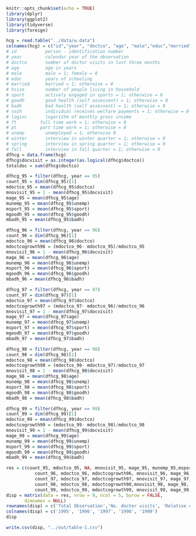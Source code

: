 ```r
knitr::opts_chunk$set(echo = TRUE)
library(dplyr)
library(ggplot2)
library(tidyverse)
library(foreign)
```

```r
hcg = read.table("../data/w.data")
colnames(hcg) = c("id","year", "doctco", "age", "male","educ","married","hsize", "sport", "goodh", "badh", "sozh", "loginc", "ft", "pt", "unemp", "winter", "spring", "fall")
# id           person - identification number
# year         calendar year of the observation
# doctco       number of doctor visits in last three months
# age          age in years
# male         male = 1; female = 0
# educ         years of schooling
# married      married = 1; otherwise = 0
# hsize        number of people living in household
# sport        actively engaged in sports = 1; otherwise = 0
# goodh        good health (self assessent) = 1; otherwise = 0
# badh         bad health (self assessent) = 1; otherwise = 0
# sozh         individual receives welfare payments = 1; otherwise = 0
# loginc       logarithm of monthly gross income
# ft	     full time work = 1; otherwise = 0
# pt	     part time work = 1; otherwise = 0
# unemp        unemployed = 1; otherwise 0
# winter       interview in winter quarter = 1; otherwise = 0
# spring       interview in spring quarter = 1; otherwise = 0
# fall         interview in fall quarter = 1; otherwise = 0
dfhcg = data.frame(hcg)
dfhcg$docvisit = as.integer(as.logical(dfhcg$doctco))
totaldoc = sum(dfhcg$doctco)

dfhcg_95 = filter(dfhcg, year == 95)
count_95 = dim(dfhcg_95)[1]
mdoctco_95 = mean(dfhcg_95$doctco)
mnovisit_95 = 1 - mean(dfhcg_95$docvisit)
mage_95 = mean(dfhcg_95$age)
munemp_95 = mean(dfhcg_95$unemp)
msport_95 = mean(dfhcg_95$sport)
mgoodh_95 = mean(dfhcg_95$goodh)
mbadh_95 = mean(dfhcg_95$badh)

dfhcg_96 = filter(dfhcg, year == 96)
count_96 = dim(dfhcg_96)[1]
mdoctco_96 = mean(dfhcg_96$doctco)
mdoctcogrowth96 = (mdoctco_96- mdoctco_95)/mdoctco_95
mnovisit_96 = 1 - mean(dfhcg_96$docvisit)
mage_96 = mean(dfhcg_96$age)
munemp_96 = mean(dfhcg_96$unemp)
msport_96 = mean(dfhcg_96$sport)
mgoodh_96 = mean(dfhcg_96$goodh)
mbadh_96 = mean(dfhcg_96$badh)

dfhcg_97 = filter(dfhcg, year == 97)
count_97 = dim(dfhcg_97)[1]
mdoctco_97 = mean(dfhcg_97$doctco)
mdoctcogrowth97 = (mdoctco_97- mdoctco_96)/mdoctco_96
mnovisit_97 = 1 - mean(dfhcg_97$docvisit)
mage_97 = mean(dfhcg_97$age)
munemp_97 = mean(dfhcg_97$unemp)
msport_97 = mean(dfhcg_97$sport)
mgoodh_97 = mean(dfhcg_97$goodh)
mbadh_97 = mean(dfhcg_97$badh)

dfhcg_98 = filter(dfhcg, year == 98)
count_98 = dim(dfhcg_98)[1]
mdoctco_98 = mean(dfhcg_98$doctco)
mdoctcogrowth98 = (mdoctco_98- mdoctco_97)/mdoctco_97
mnovisit_98 = 1 - mean(dfhcg_98$docvisit)
mage_98 = mean(dfhcg_98$age)
munemp_98 = mean(dfhcg_98$unemp)
msport_98 = mean(dfhcg_98$sport)
mgoodh_98 = mean(dfhcg_98$goodh)
mbadh_98 = mean(dfhcg_98$badh)

dfhcg_99 = filter(dfhcg, year == 99)
count_99 = dim(dfhcg_99)[1]
mdoctco_99 = mean(dfhcg_99$doctco)
mdoctcogrowth99 = (mdoctco_99- mdoctco_98)/mdoctco_98
mnovisit_99 = 1 - mean(dfhcg_99$docvisit)
mage_99 = mean(dfhcg_99$age)
munemp_99 = mean(dfhcg_99$unemp)
msport_99 = mean(dfhcg_99$sport)
mgoodh_99 = mean(dfhcg_99$goodh)
mbadh_99 = mean(dfhcg_99$badh)

res = c(count_95, mdoctco_95, NA, mnovisit_95, mage_95, munemp_95,msport_95, mgoodh_95 ,mbadh_95,
           count_96, mdoctco_96, mdoctcogrowth96, mnovisit_96, mage_96, munemp_96, msport_96, mgoodh_96,mbadh_96,
           count_97, mdoctco_97, mdoctcogrowth97, mnovisit_97, mage_97, munemp_97, msport_97, mgoodh_97,mbadh_97,
           count_98, mdoctco_98, mdoctcogrowth98,mnovisit_98, mage_98, munemp_98, msport_98, mgoodh_98,mbadh_98,
           count_99, mdoctco_99, mdoctcogrowth99, mnovisit_99, mage_99, munemp_99, msport_99, mgoodh_99,mbadh_99)
disp = matrix(data = res, nrow = 9, ncol = 5, byrow = FALSE,
       dimnames = NULL)
rownames(disp) = c('Total Observation','No. doctor visits', 'Relative change in %', 'No. doctor visits (0/1)', 'Age', 'Unemployed (0/1)', 'Active sport (0/1)', 'Good health (0/1)', 'Bad health (0/1)' )
colnames(disp) = c('1995', '1996', '1997', '1998', '1999')
disp
```

```r
write.csv(disp, "../out/table-1.csv")
```

